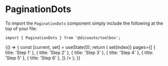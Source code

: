 
<Meta
  title="Toolbox/PaginationDots"
  component={PaginationDots}
/>

# PaginationDots

To import the `PaginationDots` component simply include the following at the top of your file:

```
import { PaginationDots } from '@dicoauto/toolbox';
```

<Canvas>
  <Story name="Default">
    <PaginationDots
      pages={[
        { title: 'Step 1' },
        { title: 'Step 2' },
        { title: 'Step 3' },
        { title: 'Step 4' },
        { title: 'Step 5' },
        { title: 'Step 6' },
      ]}
    />
  </Story>
</Canvas>

<Canvas>
  <Story name="Current step">
    <PaginationDots
      current={4}
      pages={[
        { title: 'Step 1' },
        { title: 'Step 2' },
        { title: 'Step 3' },
        { title: 'Step 4' },
        { title: 'Step 5' },
        { title: 'Step 6' },
      ]}
    />
  </Story>
</Canvas>

<Canvas>
  <Story name="With Action">
    {() => {
      const [current, set] = useState(0);
      return (
        <PaginationDots
          current={current}
          onClick={(index) => set(index)}
          pages={[
            { title: 'Step 1' },
            { title: 'Step 2' },
            { title: 'Step 3' },
            { title: 'Step 4' },
            { title: 'Step 5' },
            { title: 'Step 6' },
          ]}
        />
      );
    }}
  </Story>
</Canvas>

<Canvas>
  <Story name="disabled">
    <PaginationDots
      disabled
      current={1}
      pages={[{ title: 'Step 1' }, { title: 'Step 2' }, { title: 'Step 3' }]}
    />
  </Story>
</Canvas>
